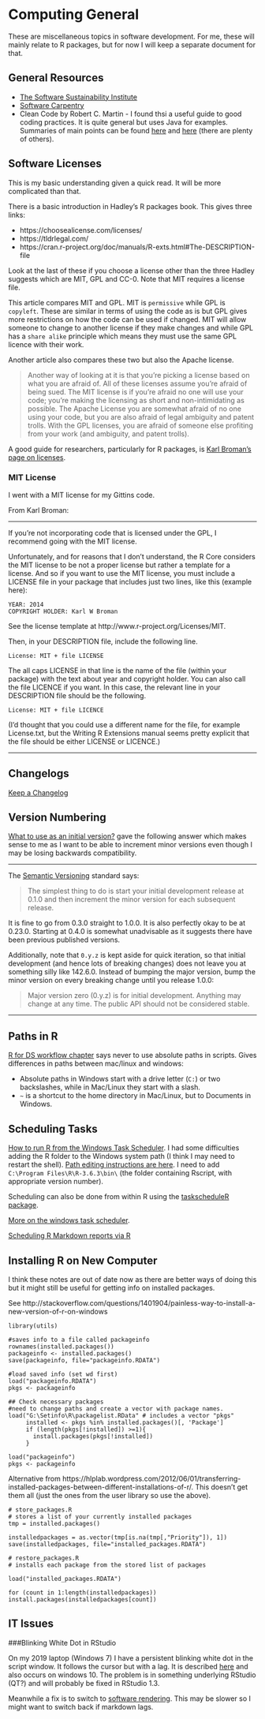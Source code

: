 # Computing General

These are miscellaneous topics in software development. For me, these will mainly relate to R packages, but for now I will keep a separate document for that.

## General Resources

+ [The Software Sustainability Institute](https://www.software.ac.uk/)
+ [Software Carpentry](https://software-carpentry.org/)
+ Clean Code by Robert C. Martin - I found thsi a useful guide to good coding practices. It is quite general but uses Java for examples. Summaries of main points can be found [here](https://reflectoring.io/book-review-clean-code/) and [here](https://gist.github.com/wojteklu/73c6914cc446146b8b533c0988cf8d29) (there are plenty of others).

## Software Licenses

This is my basic understanding given a quick read. It will be more complicated than that.

There is a basic introduction in Hadley's R packages book. This gives three links:

+	https://choosealicense.com/licenses/
+	https://tldrlegal.com/
+	https://cran.r-project.org/doc/manuals/R-exts.html#The-DESCRIPTION-file

Look at the last of these if you choose a license other than the three Hadley suggests which are MIT, GPL and CC-0. Note that MIT requires a license file.

This article compares MIT and GPL. MIT is `permissive` while GPL is `copyleft`. These are similar in terms of using the code as is but GPL gives more restrictions on how the code can be used if changed. MIT will allow someone to change to another license if they make changes and while GPL has a `share alike` principle which means they must use the same GPL licence with their work.

Another article also compares these two but also the Apache license. 

>Another way of looking at it is that you’re picking a license based on what you are afraid of. All of these licenses assume you’re afraid of being sued. The MIT license is if you’re afraid no one will use your code; you’re making the licensing as short and non-intimidating as possible. The Apache License you are somewhat afraid of no one using your code, but you are also afraid of legal ambiguity and patent trolls. With the GPL licenses, you are afraid of someone else profiting from your work (and ambiguity, and patent trolls).

A good guide for researchers, particularly for R packages, is [Karl Broman's page on licenses](http://kbroman.org/pkg_primer/pages/licenses.html).

### MIT License

I went with a MIT license for my Gittins code.

From Karl Broman:

---

If you’re not incorporating code that is licensed under the GPL, I recommend going with the MIT license.

Unfortunately, and for reasons that I don’t understand, the R Core considers the MIT license to be not a proper license but rather a template for a license. And so if you want to use the MIT license, you must include a LICENSE file in your package that includes just two lines, like this (example here):

```
YEAR: 2014
COPYRIGHT HOLDER: Karl W Broman
```
See the license template at http://www.r-project.org/Licenses/MIT.

Then, in your DESCRIPTION file, include the following line.

```
License: MIT + file LICENSE
```

The all caps LICENSE in that line is the name of the file (within your package) with the text about year and copyright holder. You can also call the file LICENCE if you want. In this case, the relevant line in your DESCRIPTION file should be the following.

```
License: MIT + file LICENCE
```

(I’d thought that you could use a different name for the file, for example License.txt, but the Writing R Extensions manual seems pretty explicit that the file should be either LICENSE or LICENCE.)

---

## Changelogs 

[Keep a Changelog](https://keepachangelog.com/en/1.0.0/)

## Version Numbering

[What to use as an initial version?](https://stackoverflow.com/questions/3728626/what-to-use-as-an-initial-version) gave the following answer which makes sense to me as I want to be able to increment minor versions even though I may be losing backwards compatibility.

---

The [Semantic Versioning](https://semver.org/) standard says:

 >The simplest thing to do is start your initial development release at 0.1.0 and then increment the minor version for each subsequent release.

It is fine to go from 0.3.0 straight to 1.0.0. It is also perfectly okay to be at 0.23.0. Starting at 0.4.0 is somewhat unadvisable as it suggests there have been previous published versions.

Additionally, note that `0.y.z` is kept aside for quick iteration, so that initial development (and hence lots of breaking changes) does not leave you at something silly like 142.6.0. Instead of bumping the major version, bump the minor version on every breaking change until you release 1.0.0:

>Major version zero (0.y.z) is for initial development. Anything may change at any time. The public API should not be considered stable.

---

## Paths in R

[R for DS workflow chapter](https://r4ds.had.co.nz/workflow-projects.html) says never to use absolute paths in scripts. Gives differences in paths between mac/linux and windows: 

+ Absolute paths in Windows start with a drive letter (`C:`) or two backslashes, while in Mac/Linux they start with a slash.
+ `~` is a shortcut to the home directory in Mac/Linux, but to Documents in Windows.

## Scheduling Tasks

[How to run R from the Windows Task Scheduler](https://www.r-bloggers.com/how-to-run-r-from-the-task-scheduler/). I had some difficulties adding the R folder to the Windows system path (I think I may need to restart the shell). [Path editing instructions are here](https://www.howtogeek.com/118594/how-to-edit-your-system-path-for-easy-command-line-access/). I need to add `C:\Program Files\R\R-3.6.3\bin\` (the folder containing Rscript, with appropriate version number).

Scheduling can also be done from within R using the [taskscheduleR package](https://cran.r-project.org/web/packages/taskscheduleR/).

[More on the windows task scheduler](https://www.dummies.com/computers/pcs/how-to-open-windows-task-scheduler/).

[Scheduling R Markdown reports via R](https://beta.rstudioconnect.com/content/3132/Job_Scheduling_R_Markdown_Reports_via_R.html)

## Installing R on New Computer

I think these notes are out of date now as there are better ways of doing this but it might still be useful for getting info on installed packages.

See http://stackoverflow.com/questions/1401904/painless-way-to-install-a-new-version-of-r-on-windows

```
library(utils)

#saves info to a file called packageinfo
rownames(installed.packages()) 
packageinfo <- installed.packages()
save(packageinfo, file="packageinfo.RDATA")

#load saved info (set wd first)
load("packageinfo.RDATA")
pkgs <- packageinfo

## Check necessary packages
#need to change paths and create a vector with package names.
load("G:\Setinfo\R\packagelist.RData" # includes a vector "pkgs"
     installed <- pkgs %in% installed.packages()[, 'Package']
     if (length(pkgs[!installed]) >=1){
       install.packages(pkgs[!installed])
     }     
     
load("packageinfo")
pkgs <- packageinfo
```

Alternative from https://hlplab.wordpress.com/2012/06/01/transferring-installed-packages-between-different-installations-of-r/. This doesn't get them all (just the ones from the user library so use the above).

```
# store_packages.R
# stores a list of your currently installed packages
tmp = installed.packages()

installedpackages = as.vector(tmp[is.na(tmp[,"Priority"]), 1])
save(installedpackages, file="installed_packages.RDATA")

# restore_packages.R
# installs each package from the stored list of packages

load("installed_packages.RDATA")

for (count in 1:length(installedpackages)) install.packages(installedpackages[count])
```



## IT Issues

###Blinking White Dot in RStudio

On my 2019 laptop (Windows 7) I have a persistent blinking white dot in the script window. It follows the cursor but with a lag. It is described [here](https://github.com/rstudio/rstudio/issues/4390) and also occurs on windows 10. The problem is in something underlying RStudio (QT?) and will probably be fixed in RStudio 1.3.

Meanwhile a fix is to switch to [software rendering](https://support.rstudio.com/hc/en-us/articles/360017886674-Troubleshooting-RStudio-Rendering-Errors). This may be slower so I might want to switch back if markdown lags.

